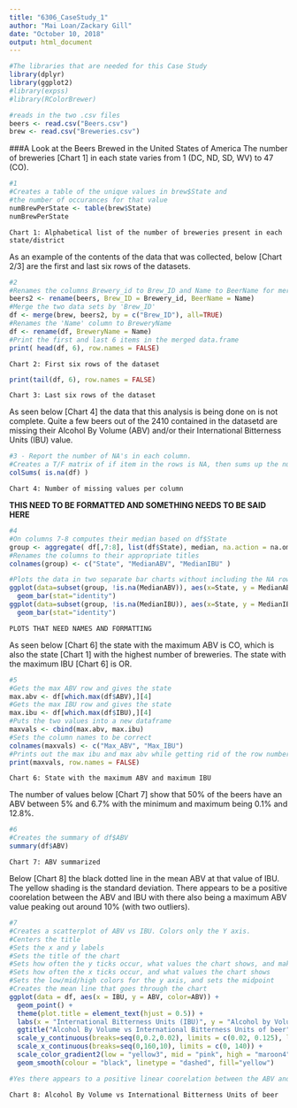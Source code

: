 ```yaml
---
title: "6306_CaseStudy_1"
author: "Mai Loan/Zackary Gill"
date: "October 10, 2018"
output: html_document
---
```


```r
#The libraries that are needed for this Case Study
library(dplyr)
library(ggplot2)
#library(expss)
#library(RColorBrewer)

#reads in the two .csv files
beers <- read.csv("Beers.csv")
brew <- read.csv("Breweries.csv")
```

###A Look at the Beers Brewed in the United States of America
The number of breweries [Chart 1] in each state varies from 1 (DC, ND, SD, WV) to 47 (CO).
```r
#1
#Creates a table of the unique values in brew$State and
#the number of occurances for that value
numBrewPerState <- table(brew$State)
numBrewPerState
```
```Chart 1: Alphabetical list of the number of breweries present in each state/district```

As an example of the contents of the data that was collected, below [Chart 2/3] are the first and last six rows of the datasets.
```r
#2
#Renames the columns Brewery_id to Brew_ID and Name to BeerName for merging
beers2 <- rename(beers, Brew_ID = Brewery_id, BeerName = Name)
#Merge the two data sets by 'Brew_ID'
df <- merge(brew, beers2, by = c("Brew_ID"), all=TRUE)
#Renames the 'Name' column to BreweryName
df <- rename(df, BreweryName = Name)
#Print the first and last 6 items in the merged data.frame
print( head(df, 6), row.names = FALSE)
```
```Chart 2: First six rows of the dataset```
```r
print(tail(df, 6), row.names = FALSE)
```
```Chart 3: Last six rows of the dataset```

As seen below [Chart 4] the data that this analysis is being done on is not complete. Quite a few beers out of the 2410 contained in the datasetd are missing their Alcohol By Volume (ABV) and/or their International Bitterness Units (IBU) value.
```r
#3 - Report the number of NA's in each column.
#Creates a T/F matrix of if item in the rows is NA, then sums up the number
colSums( is.na(df) )
```
```Chart 4: Number of missing values per column```

**THIS NEED TO BE FORMATTED AND SOMETHING NEEDS TO BE SAID HERE**
```r
#4
#On columns 7-8 computes their median based on df$State
group <- aggregate( df[,7:8], list(df$State), median, na.action = na.omit)
#Renames the columns to their appropriate titles
colnames(group) <- c("State", "MedianABV", "MedianIBU" )

#Plots the data in two separate bar charts without including the NA rows
ggplot(data=subset(group, !is.na(MedianABV)), aes(x=State, y = MedianABV) ) + 
  geom_bar(stat="identity")
ggplot(data=subset(group, !is.na(MedianIBU)), aes(x=State, y = MedianIBU) ) + 
  geom_bar(stat="identity")
```
```PLOTS THAT NEED NAMES AND FORMATTING```

As seen below [Chart 6] the state with the maximum ABV is CO, which is also the state [Chart 1] with the highest number of breweries. The state with the maximum IBU [Chart 6] is OR.
```r
#5
#Gets the max ABV row and gives the state
max.abv <- df[which.max(df$ABV),][4]
#Gets the max IBU row and gives the state
max.ibu <- df[which.max(df$IBU),][4]
#Puts the two values into a new dataframe
maxvals <- cbind(max.abv, max.ibu)
#Sets the column names to be correct
colnames(maxvals) <- c("Max_ABV", "Max_IBU")
#Prints out the max ibu and max abv while getting rid of the row numbers
print(maxvals, row.names = FALSE)
```
```Chart 6: State with the maximum ABV and maximum IBU```

The number of values below [Chart 7] show that 50% of the beers have an ABV between 5% and 6.7% with the minimum and maximum being 0.1% and 12.8%.
```r
#6
#Creates the summary of df$ABV
summary(df$ABV)
```
```Chart 7: ABV summarized```

Below [Chart 8] the black dotted line in the mean ABV at that value of IBU. The yellow shading is the standard deviation. There appears to be a positive coorelation between the ABV and IBU with there also being a maximum ABV value peaking out around 10% (with two outliers).
```r
#7
#Creates a scatterplot of ABV vs IBU. Colors only the Y axis.
#Centers the title
#Sets the x and y labels
#Sets the title of the chart
#Sets how often the y ticks occur, what values the chart shows, and makes the labels a %
#Sets how often the x ticks occur, and what values the chart shows
#Sets the low/mid/high colors for the y axis, and sets the midpoint
#Creates the mean line that goes through the chart
ggplot(data = df, aes(x = IBU, y = ABV, color=ABV)) +
  geom_point() +
  theme(plot.title = element_text(hjust = 0.5)) +
  labs(x = "International Bitterness Units (IBU)", y = "Alcohol by Volume (ABV)") +
  ggtitle("Alcohol By Volume vs International Bitterness Units of beer") +
  scale_y_continuous(breaks=seq(0,0.2,0.02), limits = c(0.02, 0.125), labels = scales::percent) +
  scale_x_continuous(breaks=seq(0,160,10), limits = c(0, 140)) +
  scale_color_gradient2(low = "yellow3", mid = "pink", high = "maroon4", midpoint = 0.056, space = "Lab") +
  geom_smooth(colour = "black", linetype = "dashed", fill="yellow")

#Yes there appears to a positive linear coorelation between the ABV and IBU
```
```Chart 8: Alcohol By Volume vs International Bitterness Units of beer```



